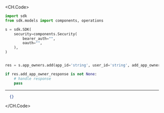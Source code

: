 
<CH.Code>
```python Add.py
import sdk
from sdk.models import components, operations

s = sdk.SDK(
    security=components.Security(
        bearer_auth="",
        oauth="",
    ),
)


res = s.app_owners.add(app_id='string', user_id='string', add_app_owner_request=components.AddAppOwnerRequest())

if res.add_app_owner_response is not None:
    # handle response
    pass
```
---

```json Example Response
  {}
```
</CH.Code>
